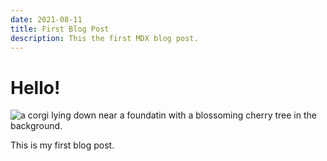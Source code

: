```yaml
---
date: 2021-08-11
title: First Blog Post
description: This the first MDX blog post.
---
```


# Hello!

![a corgi lying down near a foundatin with a blossoming cherry tree in the background.](../images/shiangling-RQbwjCKWxQw-unsplash.jpg)

This is my first blog post.
